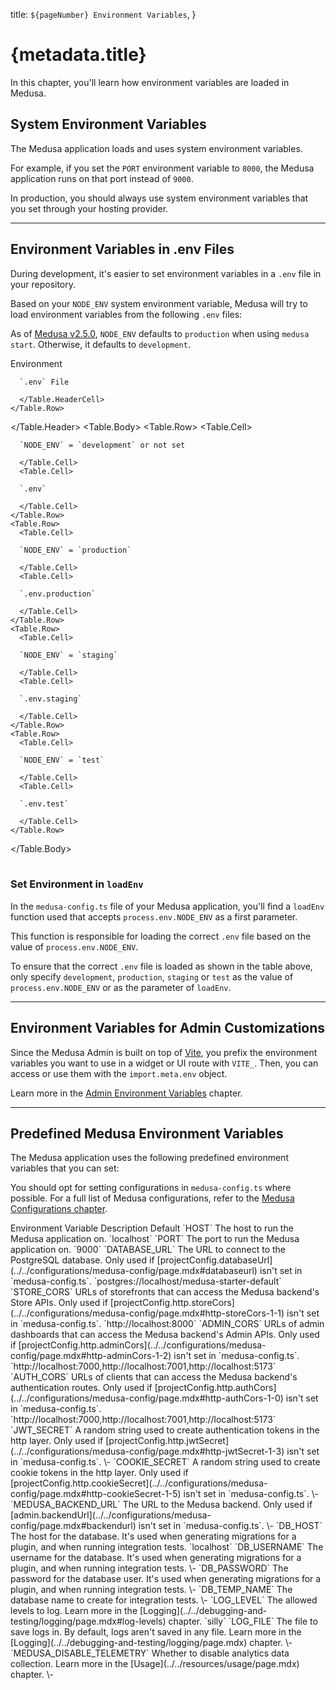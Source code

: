 
  title: `${pageNumber} Environment Variables`,
}

# {metadata.title}

In this chapter, you'll learn how environment variables are loaded in Medusa.

## System Environment Variables

The Medusa application loads and uses system environment variables.

For example, if you set the `PORT` environment variable to `8000`, the Medusa application runs on that port instead of `9000`.

In production, you should always use system environment variables that you set through your hosting provider.

---

## Environment Variables in .env Files

During development, it's easier to set environment variables in a `.env` file in your repository.

Based on your `NODE_ENV` system environment variable, Medusa will try to load environment variables from the following `.env` files:

<Note title="Tip">

As of [Medusa v2.5.0](https://github.com/medusajs/medusa/releases/tag/v2.5.0), `NODE_ENV` defaults to `production` when using `medusa start`. Otherwise, it defaults to `development`.

</Note>

<Table>
  <Table.Header>
    <Table.Row>
      <Table.HeaderCell>Environment</Table.HeaderCell>
      <Table.HeaderCell>
      
      `.env` File
      
      </Table.HeaderCell>
    </Table.Row>
  </Table.Header>
  <Table.Body>
    <Table.Row>
      <Table.Cell>

      `NODE_ENV` = `development` or not set

      </Table.Cell>
      <Table.Cell>

      `.env`

      </Table.Cell>
    </Table.Row>
    <Table.Row>
      <Table.Cell>

      `NODE_ENV` = `production`

      </Table.Cell>
      <Table.Cell>

      `.env.production`

      </Table.Cell>
    </Table.Row>
    <Table.Row>
      <Table.Cell>

      `NODE_ENV` = `staging`

      </Table.Cell>
      <Table.Cell>

      `.env.staging`

      </Table.Cell>
    </Table.Row>
    <Table.Row>
      <Table.Cell>

      `NODE_ENV` = `test`

      </Table.Cell>
      <Table.Cell>

      `.env.test`

      </Table.Cell>
    </Table.Row>
  </Table.Body>
</Table>

### Set Environment in `loadEnv`

In the `medusa-config.ts` file of your Medusa application, you'll find a `loadEnv` function used that accepts `process.env.NODE_ENV` as a first parameter.

This function is responsible for loading the correct `.env` file based on the value of `process.env.NODE_ENV`.

To ensure that the correct `.env` file is loaded as shown in the table above, only specify `development`, `production`, `staging` or `test` as the value of `process.env.NODE_ENV` or as the parameter of `loadEnv`.

---

## Environment Variables for Admin Customizations

Since the Medusa Admin is built on top of [Vite](https://vite.dev/), you prefix the environment variables you want to use in a widget or UI route with `VITE_`. Then, you can access or use them with the `import.meta.env` object.

Learn more in the [Admin Environment Variables](../admin/environment-variables/page.mdx) chapter.

---

## Predefined Medusa Environment Variables

The Medusa application uses the following predefined environment variables that you can set:

<Note title="Tip">

You should opt for setting configurations in `medusa-config.ts` where possible. For a full list of Medusa configurations, refer to the [Medusa Configurations chapter](../../configurations/medusa-config/page.mdx).

</Note>

<Table>
  <Table.Header>
    <Table.Row>
      <Table.HeaderCell>
        Environment Variable
      </Table.HeaderCell>
      <Table.HeaderCell>
        Description
      </Table.HeaderCell>
      <Table.HeaderCell>
        Default
      </Table.HeaderCell>
    </Table.Row>
  </Table.Header>
  <Table.Body>
    <Table.Row>
      <Table.Cell>
        `HOST`
      </Table.Cell>
      <Table.Cell>
        The host to run the Medusa application on.
      </Table.Cell>
      <Table.Cell>
        `localhost`
      </Table.Cell>
    </Table.Row>
    <Table.Row>
      <Table.Cell>
        `PORT`
      </Table.Cell>
      <Table.Cell>
        The port to run the Medusa application on.
      </Table.Cell>
      <Table.Cell>
        `9000`
      </Table.Cell>
    </Table.Row>
    <Table.Row>
      <Table.Cell>
        `DATABASE_URL`
      </Table.Cell>
      <Table.Cell>
        The URL to connect to the PostgreSQL database. Only used if [projectConfig.databaseUrl](../../configurations/medusa-config/page.mdx#databaseurl) isn't set in `medusa-config.ts`.
      </Table.Cell>
      <Table.Cell>
        `postgres://localhost/medusa-starter-default`
      </Table.Cell>
    </Table.Row>
    <Table.Row>
      <Table.Cell>
        `STORE_CORS`
      </Table.Cell>
      <Table.Cell>
        URLs of storefronts that can access the Medusa backend's Store APIs. Only used if [projectConfig.http.storeCors](../../configurations/medusa-config/page.mdx#http-storeCors-1-1) isn't set in `medusa-config.ts`.
      </Table.Cell>
      <Table.Cell>
        `http://localhost:8000`
      </Table.Cell>
    </Table.Row>
    <Table.Row>
      <Table.Cell>`ADMIN_CORS`</Table.Cell>
      <Table.Cell>
        URLs of admin dashboards that can access the Medusa backend's Admin APIs. Only used if [projectConfig.http.adminCors](../../configurations/medusa-config/page.mdx#http-adminCors-1-2) isn't set in `medusa-config.ts`.
      </Table.Cell>
      <Table.Cell>
        `http://localhost:7000,http://localhost:7001,http://localhost:5173`
      </Table.Cell>
    </Table.Row>
    <Table.Row>
      <Table.Cell>`AUTH_CORS`</Table.Cell>
      <Table.Cell>
        URLs of clients that can access the Medusa backend's authentication routes. Only used if [projectConfig.http.authCors](../../configurations/medusa-config/page.mdx#http-authCors-1-0) isn't set in `medusa-config.ts`.
      </Table.Cell>
      <Table.Cell>
        `http://localhost:7000,http://localhost:7001,http://localhost:5173`
      </Table.Cell>
    </Table.Row>
    <Table.Row>
      <Table.Cell>`JWT_SECRET`</Table.Cell>
      <Table.Cell>
        A random string used to create authentication tokens in the http layer. Only used if [projectConfig.http.jwtSecret](../../configurations/medusa-config/page.mdx#http-jwtSecret-1-3) isn't set in `medusa-config.ts`.
      </Table.Cell>
      <Table.Cell>
        \-
      </Table.Cell>
    </Table.Row>
    <Table.Row>
      <Table.Cell>
        `COOKIE_SECRET`
      </Table.Cell>
      <Table.Cell>
        A random string used to create cookie tokens in the http layer. Only used if [projectConfig.http.cookieSecret](../../configurations/medusa-config/page.mdx#http-cookieSecret-1-5) isn't set in `medusa-config.ts`.
      </Table.Cell>
      <Table.Cell>
        \-
      </Table.Cell>
    </Table.Row>
    <Table.Row>
      <Table.Cell>
        `MEDUSA_BACKEND_URL`
      </Table.Cell>
      <Table.Cell>
        The URL to the Medusa backend. Only used if [admin.backendUrl](../../configurations/medusa-config/page.mdx#backendurl) isn't set in `medusa-config.ts`.
      </Table.Cell>
      <Table.Cell>
        \-
      </Table.Cell>
    </Table.Row>
    <Table.Row>
      <Table.Cell>
        `DB_HOST`
      </Table.Cell>
      <Table.Cell>
        The host for the database. It's used when generating migrations for a plugin, and when running integration tests.
      </Table.Cell>
      <Table.Cell>
        `localhost`
      </Table.Cell>
    </Table.Row>
    <Table.Row>
      <Table.Cell>
        `DB_USERNAME`
      </Table.Cell>
      <Table.Cell>
        The username for the database. It's used when generating migrations for a plugin, and when running integration tests.
      </Table.Cell>
      <Table.Cell>
        \-
      </Table.Cell>
    </Table.Row>
    <Table.Row>
      <Table.Cell>
        `DB_PASSWORD`
      </Table.Cell>
      <Table.Cell>
        The password for the database user. It's used when generating migrations for a plugin, and when running integration tests.
      </Table.Cell>
      <Table.Cell>
        \-
      </Table.Cell>
    </Table.Row>
    <Table.Row>
      <Table.Cell>
        `DB_TEMP_NAME`
      </Table.Cell>
      <Table.Cell>
        The database name to create for integration tests.
      </Table.Cell>
      <Table.Cell>
        \-
      </Table.Cell>
    </Table.Row>
    <Table.Row>
      <Table.Cell>
        `LOG_LEVEL`
      </Table.Cell>
      <Table.Cell>
        The allowed levels to log. Learn more in the [Logging](../../debugging-and-testing/logging/page.mdx#log-levels) chapter.
      </Table.Cell>
      <Table.Cell>
        `silly`
      </Table.Cell>
    </Table.Row>
    <Table.Row>
      <Table.Cell>
        `LOG_FILE`
      </Table.Cell>
      <Table.Cell>
        The file to save logs in. By default, logs aren't saved in any file. Learn more in the [Logging](../../debugging-and-testing/logging/page.mdx) chapter.
      </Table.Cell>
      <Table.Cell>
        \-
      </Table.Cell>
    </Table.Row>
    <Table.Row>
      <Table.Cell>
        `MEDUSA_DISABLE_TELEMETRY`
      </Table.Cell>
      <Table.Cell>
        Whether to disable analytics data collection. Learn more in the [Usage](../../resources/usage/page.mdx) chapter.
      </Table.Cell>
      <Table.Cell>
        \-
      </Table.Cell>
    </Table.Row>
  </Table.Body>
</Table>
